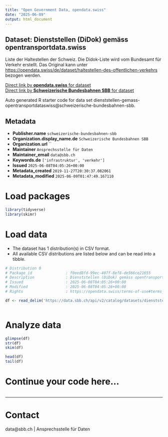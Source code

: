 ```yaml
---
title: "Open Government Data, opendata.swiss"
date: "2025-06-09"
output: html_document
---
```


## Dataset: Dienststellen (DiDok) gemäss opentransportdata.swiss

Liste der Haltestellen der Schweiz. Die Didok-Liste wird vom Bundesamt für Verkehr erstellt. Das Original kann unter [https://opendata.swiss/de/dataset/haltestellen-des-offentlichen-verkehrs](https://opendata.swiss/de/dataset/haltestellen-des-offentlichen-verkehrs) bezogen werden.

[Direct link by **opendata.swiss** for dataset](https://opendata.swiss/de/dataset/dienststellen-gemass-opentransportdata-swiss)<br>
[Direct link by **Schweizerische Bundesbahnen SBB** for dataset](https://data.sbb.ch/explore/dataset/dienststellen-gemass-opentransportdataswiss/)

Auto generated R starter code for data set dienststellen-gemass-opentransportdataswiss@schweizerische-bundesbahnen-sbb.

## Metadata

- **Publisher.name** `schweizerische-bundesbahnen-sbb`
- **Organization.display_name.de** `Schweizerische Bundesbahnen SBB`
- **Organization.url** ``
- **Maintainer** `Ansprechsstelle für Daten`
- **Maintainer_email** `data@sbb.ch`
- **Keywords.de** `['infrastruktur', 'verkehr']`
- **Issued** `2025-06-08T04:05:26+00:00`
- **Metadata_created** `2019-11-27T20:30:37.082061`
- **Metadata_modified** `2025-06-09T01:47:49.167110`


# Load packages

```r

library(tidyverse)
library(skimr)

```

# Load data

-   The dataset has 1 distribution(s) in CSV format.
-   All available CSV distributions are listed below and can be read into a tibble.

```r

# Distribution 0
# Package_id               : f0eed8fd-99ec-407f-8ef8-de566ce21655
# Description              : Dienststellen (DiDok) gemäss opentransportdata.swiss (csv)
# Issued                   : 2025-06-08T04:05:26+00:00
# Modified                 : 2025-06-08T04:05:26+00:00
# Rights                   : https://opendata.swiss/terms-of-use#terms_by

df <- read_delim('https://data.sbb.ch/api/v2/catalog/datasets/dienststellen-gemass-opentransportdataswiss/exports/csv?use_labels=true')



```

# Analyze data

```r

glimpse(df)
str(df)
skim(df)

head(df)
tail(df)

```

# Continue your code here...

```r

```

------------------------------------------------------------------------

# Contact

data@sbb.ch | Ansprechsstelle für Daten
